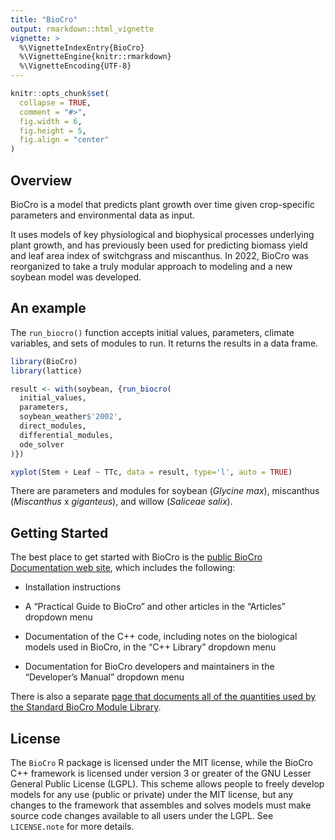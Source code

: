 ---
title: "BioCro"
output: rmarkdown::html_vignette
vignette: >
  %\VignetteIndexEntry{BioCro}
  %\VignetteEngine{knitr::rmarkdown}
  %\VignetteEncoding{UTF-8}
---

```{r, include = FALSE}
knitr::opts_chunk$set(
  collapse = TRUE,
  comment = "#>",
  fig.width = 6,
  fig.height = 5,
  fig.align = "center"
)
```

## Overview

BioCro is a model that predicts plant growth over time given crop-specific
parameters and environmental data as input.

It uses models of key physiological and biophysical processes underlying plant
growth, and has previously been used for predicting biomass yield and leaf area
index of switchgrass and miscanthus. In 2022, BioCro was reorganized to take a
truly modular approach to modeling and a new soybean model was developed.

## An example

The `run_biocro()` function accepts initial values, parameters, climate
variables, and sets of modules to run. It returns the results in a data frame.

```{r}
library(BioCro)
library(lattice)

result <- with(soybean, {run_biocro(
  initial_values,
  parameters,
  soybean_weather$'2002',
  direct_modules,
  differential_modules,
  ode_solver
)})

xyplot(Stem + Leaf ~ TTc, data = result, type='l', auto = TRUE)
```

There are parameters and modules for soybean (_Glycine max_), miscanthus
(_Miscanthus_ x _giganteus_), and willow (_Saliceae salix_).

## Getting Started

The best place to get started with BioCro is the
[public BioCro Documentation web site](https://biocro.github.io), which includes
the following:

- Installation instructions

- A "Practical Guide to BioCro" and other articles in the "Articles" dropdown
  menu

- Documentation of the C++ code, including notes on the biological models used
  in BioCro, in the "C++ Library" dropdown menu

- Documentation for BioCro developers and maintainers in the "Developer's
  Manual" dropdown menu

There is also a separate [page that documents all of the quantities
used by the Standard BioCro Module
Library](https://biocro.github.io/BioCro-documentation/quantity_docs/quantities.html).

## License

The `BioCro` R package is licensed under the MIT license, while the BioCro C++
framework is licensed under version 3 or greater of the GNU Lesser General
Public License (LGPL). This scheme allows people to freely develop models for
any use (public or private) under the MIT license, but any changes to the
framework that assembles and solves models must make source code changes
available to all users under the LGPL. See `LICENSE.note` for more details.
